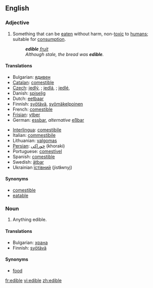 ==English==

===Adjective===
{{en-adj|-}}

# Something that can be [[eaten]] without harm, non-[[toxic]] to [[human]]s; suitable for [[consumption]].
#:'''''edible''' [[fruit]]''
#:''Although stale, the bread was '''edible'''.''

====Translations====
{{top}}
*Bulgarian: [[ядивен]] {{m}}
*[[Catalan]]: [[comestible]]
*[[Czech]]: [[jedlý]], {{m}}; [[jedlá]], {{f}}; [[jedlé]], {{n}}
*Danish: [[spiselig]]
*Dutch: [[eetbaar]]
*Finnish: [[syötävä]], [[syömäkelpoinen]]
*French: [[comestible]]
*[[Frisian]]: [[ytber]]
*German: [[essbar]], ''alternative'' [[eßbar]]
{{mid}}
*[[Interlingua]]: [[comestibile]]
*Italian: [[commestibile]]
*Lithuanian: [[valgomas]]
*[[Persian]]: [[خوراكی]] (khoraki)
*Portuguese: [[comestível]]
*Spanish: [[comestible]]
*Swedish: [[ätbar]]
*Ukrainian [[їстівний]] {{m}} (jist'''i'''wnyj)
{{bottom}}

====Synonyms====
*[[comestible]]
*[[eatable]]

===Noun===
{{en-noun}} 

# Anything edible.

====Translations====
*Bulgarian: [[храна]] {{f}}
*Finnish: [[syötävä]]

====Synonyms====
*[[food]]

[[fr:edible]]
[[vi:edible]]
[[zh:edible]]